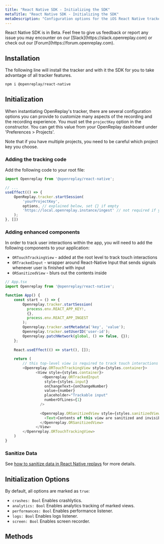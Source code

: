 ```yaml
---
title: "React Native SDK - Initializing the SDK"
metaTitle: "React Native SDK - Initializing the SDK"
metaDescription: "Configuration options for the iOS React Native tracker's constructor method"
---
```


<Aside type="caution">
	React Native SDK is in Beta. Feel free to give us feedback or report any issue you may encounter on our [Slack](https://slack.openreplay.com) or check out our [Forum](https://forum.openreplay.com).
</Aside>

## Installation

The following line will install the tracker and with it the SDK for you to take advantage of all tracker features.

```bash
npm i @openreplay/react-native
```

## Initialization

When instantiating OpenReplay's tracker, there are several configuration options you can provide to customize many aspects of the recording and the recording experience. You must set the `projectKey` option in the constructor. You can get this value from your OpenReplay dashboard under 'Preferences > Projects'.

<Aside type="tip">
	Note that if you have multiple projects, you need to be careful which project key you choose.
</Aside>


### Adding the tracking code

Add the following code to your root file:

```js
import Openreplay from '@openreplay/react-native';

// ...
useEffect(() => {
	OpenReplay.tracker.startSession(
		'yourProjectKey',
		options, // explained below, set {} if empty
		'https://local.openreplay.instance/ingest' // not required if you're using managed version
	);
}, [])
```

### Adding enhanced components

In order to track user interactions within the app, you will need to add the following components to your application:

- `ORTouchTrackingView` - added at the root level to track touch interactions
- `ORTrackedInput` - wrapper around React-Native Input that sends signals whenever user is finished with input
- `ORSanitizedView` - blurs out the contents inside

```js
// App.tsx
import Openreplay from '@openreplay/react-native';

function App() {
	const start = () => {
	    Openreplay.tracker.startSession(
	      process.env.REACT_APP_KEY!,
	      {},
	      process.env.REACT_APP_INGEST
	    );
	    Openreplay.tracker.setMetadata('key', 'value');
	    Openreplay.tracker.setUserID('user-id');
	    Openreplay.patchNetwork(global, () => false, {});
	};
	
	React.useEffect(() => start(), []);
	
	return (
		// this top-level view is required to track touch interactions
		<Openreplay.ORTouchTrackingView style={styles.container}> 
		      <View style={styles.container}>
		         <Openreplay.ORTrackedInput
		          style={styles.input}
		          onChangeText={onChangeNumber}
		          value={number}
		          placeholder="Trackable input"
		          numberOfLines={1}
		        />
		
		        <Openreplay.ORSanitizedView style={styles.sanitizedView}>
		          <Text>Contents of this view are sanitized and invisible on the recording</Text>
		        </Openreplay.ORSanitizedView>
		      </View>
		</Openreplay.ORTouchTrackingView>
	)
}
```


### Sanitize Data

See [how to sanitize data in React Native replays](/rn-sdk/sanitization) for more details.

## Initialization Options

By default, all options are marked as `true`:

- `crashes: Bool` Enables crashlytics.
- `analytics: Bool` Enables analytics tracking of marked views.
- `performances: Bool` Enables performance listener.
- `logs: Bool` Enables logs listener.
- `screen: Bool` Enables screen recorder.

## Methods

<div class="grid grid-cols-12 md:grid-cols-12 gap-3 md:gap-4">
	<ORCard title="Get to know the methods and modules of the React Native SDK" url="/rn-sdk/modules" hideIcon={true} width="100"/>
</div>
